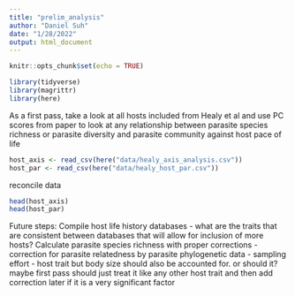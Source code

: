 ```yaml
---
title: "prelim_analysis"
author: "Daniel Suh"
date: "1/28/2022"
output: html_document
---
```


```r
knitr::opts_chunk$set(echo = TRUE)
```

```r
library(tidyverse)
library(magrittr)
library(here)
```


As a first pass, take a look at all hosts included from Healy et al and use PC scores from paper to look at any relationship between parasite species richness or parasite diversity and parasite community against host pace of life

```r
host_axis <- read_csv(here("data/healy_axis_analysis.csv"))
host_par <- read_csv(here("data/healy_host_par.csv"))
```

reconcile data
```r
head(host_axis)
head(host_par)
```

Future steps:
Compile host life history databases
 - what are the traits that are consistent between databases that will allow for inclusion of more hosts?
Calculate parasite species richness with proper corrections
 - correction for parasite relatedness by parasite phylogenetic data
 - sampling effort
 - host trait but body size should also be accounted for. or should it? maybe first pass should just treat it like any other host trait and then add correction later if it is a very significant factor


